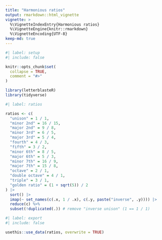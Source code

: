 ```yaml
---
title: "Harmonious ratios"
output: rmarkdown::html_vignette
vignette: >
  %\VignetteIndexEntry{Harmonious ratios}
  %\VignetteEngine{knitr::rmarkdown}
  %\VignetteEncoding{UTF-8}
keep-md: true
---
```


```r
#| label: setup
#| include: false

knitr::opts_chunk$set(
  collapse = TRUE,
  comment = "#>"
)

library(letterblasteR)
library(tidyverse)
```

```r
#| label: ratios

ratios <- c(
  "unison" = 1 / 1,
  "minor 2nd" = 16 / 15,
  "major 2nd" = 9 / 8,
  "minor 3rd" = 6 / 5,
  "major 3rd" = 5 / 4,
  "fourth" = 4 / 3,
  "fifth" = 3 / 2,
  "minor 6th" = 8 / 5,
  "major 6th" = 5 / 3,
  "minor 7th" = 16 / 9,
  "major 7th" = 15 / 8,
  "octave" = 2 / 1,
  "double octave" = 4 / 1,
  "triple" = 3 / 1,
  "golden ratio" = (1 + sqrt(5)) / 2
) |>
  sort() |>
  imap(~ set_names(c(.x, 1 / .x), c(.y, paste("inverse", .y)))) |>
  reduce(c) %>%
  subset(!duplicated(.)) # remove "inverse unison" (1 == 1 / 1)
```

```r
#| label: export
#| include: false

usethis::use_data(ratios, overwrite = TRUE)
```
